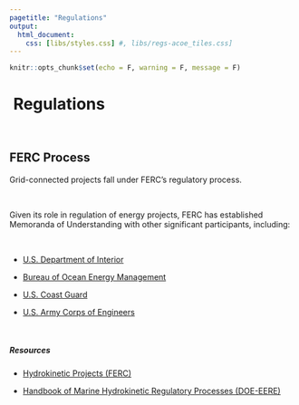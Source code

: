 ```yaml
---
pagetitle: "Regulations"
output:
  html_document:
    css: [libs/styles.css] #, libs/regs-acoe_tiles.css]
---
```


```r
knitr::opts_chunk$set(echo = F, warning = F, message = F)
```


<h1>
  <a href="./regs.html" style="text-decoration:none;">
    <i class="fa fa-arrow-circle-left" style="color:#0b56a6"></i>
  </a>&nbsp;Regulations
</h1>

<br>

## FERC Process

Grid-connected projects fall under FERC’s regulatory process.

<br>

Given its role in regulation of energy projects, FERC has established Memoranda of Understanding with other significant participants, including:

<br>

- <a href="https://www.ferc.gov/sites/default/files/2020-04/mou-doi.pdf" target="_blank">U.S. Department of Interior </a>

- <a href="https://www.ferc.gov/sites/default/files/2020-06/Guidance-document-on-Outer-Continental-Shelf-development-with-DOI.pdf" target="_blank">Bureau of Ocean Energy Management </a>

- <a href="https://www.ferc.gov/sites/default/files/2020-04/mou-uscg-03-2013.pdf" target="_blank">U.S. Coast Guard </a>

- <a href="https://www.ferc.gov/sites/default/files/2020-04/07-21-16.pdf" target="_blank">U.S. Army Corps of Engineers </a>

<br>

##### **Resources**

- <a href="https://www.ferc.gov/industries-data/hydropower/licensing/hydrokinetic-projects" target="_blank">Hydrokinetic Projects (FERC) </a>
- <a href="https://www.energy.gov/sites/prod/files/2020/09/f78/mhk-regulatory-processes-handbook-2020.pdf" target="_blank">Handbook of Marine Hydrokinetic Regulatory Processes (DOE-EERE)</a>

    </li>
</ul>
<br>
<br>
